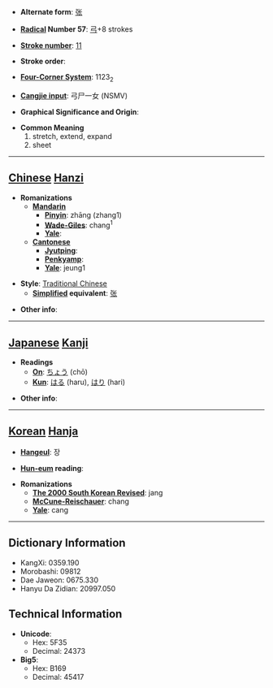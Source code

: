 * '''Alternate form''': [[张]]

* '''[[Wiktionary:Chinese radical index| Radical]] Number 57''': [[Wiktionary:Chinese radical index 弓|弓]]+8 strokes

* '''[[Wiktionary:Chinese total strokes index|Stroke number]]''': [[Wiktionary:Chinese total strokes index 11|11]]

* '''Stroke order''': 

* '''[[Wiktionary:Chinese four corner index|Four-Corner System]]''': 1123<sub>2</sub>

* '''[[Wiktionary:Chinese Cangjie index|Cangjie input]]''': 弓尸一女 (NSMV)

* '''Graphical Significance and Origin''': 

* '''Common Meaning'''
*#stretch, extend, expand
*# sheet


----

== [[Chinese]] [[Hanzi]] ==

* '''Romanizations'''
** '''[[Mandarin]]'''
*** '''[[Pinyin]]''': zhāng (zhang1)
*** '''[[Wade-Giles]]''': chang<sup>1</sup>
*** '''[[Yale]]''': 
** '''[[Cantonese]]'''
*** '''[[Jyutping]]''':
*** '''[[Penkyamp]]''': 
*** '''[[Yale]]''': jeung1

* '''Style''': [[Traditional Chinese]] 
** '''[[Simplified Chinese|Simplified]] equivalent''': [[张]]

* '''Other info''': 

----

== [[Japanese]] [[Kanji]] ==

* '''Readings'''
** '''[[On]]''': [[ちょう]] (chō)
** '''[[Kun]]''': [[はる]] (haru), [[はり]] (hari)

* '''Other info''':  

----

== [[Korean]] [[Hanja]] ==

* '''[[Hangeul]]''': 장

* '''[[Hun-eum]] reading''': 

* '''Romanizations'''
** '''[[The 2000 South Korean Revised Romanization|The 2000 South Korean Revised]]''': jang
** '''[[McCune-Reischauer]]''': chang
** '''[[Yale]]''': cang

----

== Dictionary Information ==

* KangXi: 0359.190
* Morobashi: 09812
* Dae Jaweon: 0675.330
* Hanyu Da Zidian: 20997.050

== Technical Information ==

* '''Unicode''':
** Hex: 5F35
** Decimal: 24373
* '''Big5''':
** Hex: B169
** Decimal: 45417